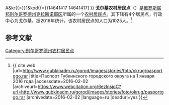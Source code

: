 {{Infobox Settlement
| official_name = 戈尔基农村居民点
| native_name = Горкинское сельское поселение
| settlement_type = [[农村居民点|农村居民点]]
| subdivision_type = [[国家|国家]]
| subdivision_type1 = [[州_(俄罗斯)|州]]
| subdivision_type2 = [[区_(苏联)|区]]
| subdivision_name = {{RUS}}
| subdivision_name1 = [[别尔哥罗德州|别尔哥罗德州]]
| subdivision_name2 = [[克拉斯诺耶区|克拉斯诺耶区]]
| seat_type = 行政中心
| seat = 戈尔基
| population_as_of=2016
| population_footnotes = <ref name=stat />
| population_total = 1025
| coordinates_display = inline,title
| latd = 51 | latm = 02 | lats = 23 | latNS = N
| longd = 38 | longm = 44 | longs = 28 | longEW = E
| timezone = [[莫斯科时间|MSK]]
| utc_offset = +3
| blank_name = [[俄罗斯市政土地区划代码|OKTMO编码]]
| blank_info = [http://classif.spb.ru/classificators/view/tma.php?st{{=}}A&kr{{=}}1&kod{{=}}14641417 14641417]
}}
'''戈尔基农村居民点'''（{{lang-ru|Горкинское сельское поселение}}）是[[俄罗斯联邦|俄罗斯联邦]][[别尔哥罗德州|别尔哥罗德州]][[克拉斯诺耶区|克拉斯诺耶区]]所属的一个[[农村居民点|农村居民点]]。其下辖有4个居民点，行政中心为戈尔基。据2016年统计，该农村居民点的人口为1025人。<ref name=stat>{{ cite web |url=http://www.gubkinadm.ru/gorod/images/stories/foto/okrug/pasportggo.rar |title=Паспорт Губкинского городского округа на 1 января 2016 года |accessdate=2016-02-02 |archiveurl=https://www.webcitation.org/6ezlnsjoC?url=http://www.gubkinadm.ru/gorod/images/stories/foto/okrug/pasportggo.rar |archivedate=2016-02-02 |language=ru |deadurl=yes }}</ref>

== 参考文献 ==
{{reflist}}

{{Russia-stub}}

[[Category:别尔哥罗德州农村居民点|Category:别尔哥罗德州农村居民点]]